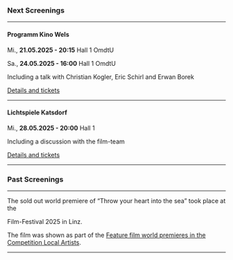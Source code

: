 ### Next Screenings

***

#### Programm Kino Wels

Mi., **21.05.2025 - 20:15** Hall 1 OmdtU

Sa., **24.05.2025 - 16:00** Hall 1 OmdtU

Including a talk with Christian Kogler, Eric Schirl and Erwan Borek

[Details and tickets](https://programmkinowels.at/specials/wirf-dein-herz-ins-meer)

***

#### Lichtspiele Katsdorf

Mi., **28.05.2025 - 20:00** Hall 1

Including a discussion with the film-team

[Details and tickets](https://www.kino-katsdorf.at/ourmovies/wirf-dein-herz-ins-meer/)

***

### Past Screenings

***

The sold out world premiere of “Throw your heart into the sea” took place at the

<CrossingEuropeLink />

Film-Festival 2025 in Linz.

The film was shown as part of the
[Feature film world premieres in the Competition Local Artists](https://www.crossingeurope.at/en/news/feature_film_world_premieres_in_the_competition_local_artists).

<CrossingEuropeImage />

***
